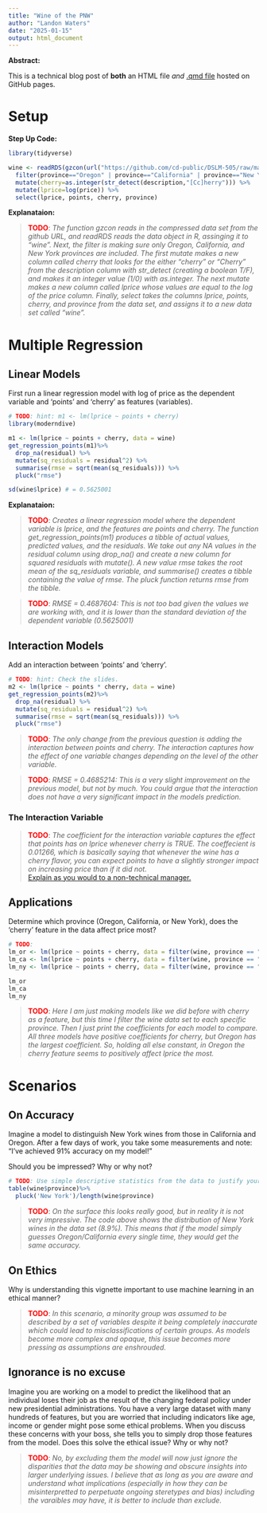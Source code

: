 ```yaml
---
title: "Wine of the PNW"
author: "Landon Waters"
date: "2025-01-15"
output: html_document
---
```


**Abstract:**

This is a technical blog post of **both** an HTML file *and* [.qmd file](src/wine_of_pnw.qmd) hosted on GitHub pages.

# Setup

**Step Up Code:**
```r
library(tidyverse)
```

```r
wine <- readRDS(gzcon(url("https://github.com/cd-public/DSLM-505/raw/master/dat/wine.rds"))) %>%
  filter(province=="Oregon" | province=="California" | province=="New York") %>% 
  mutate(cherry=as.integer(str_detect(description,"[Cc]herry"))) %>% 
  mutate(lprice=log(price)) %>% 
  select(lprice, points, cherry, province)
```

**Explanataion:**

> <span style="color:red;font-weight:bold">TODO</span>: *The function gzcon reads in the compressed data set from the github URL, and readRDS reads the data object in R, assinging it to "wine". Next, the filter is making sure only Oregon, California, and New York provinces are included. The first mutate makes a new column called cherry that looks for the either "cherry" or "Cherry" from the description column with str_detect (creating a boolean T/F), and makes it an integer value (1/0) with as.integer. The next mutate makes a new column called lprice whose values are equal to the log of the price column. Finally, select takes the columns lprice, points, cherry, and province from the data set, and assigns it to a new data set called "wine".* 

# Multiple Regression

## Linear Models

First run a linear regression model with log of price as the dependent variable and 'points' and 'cherry' as features (variables).

```r
# TODO: hint: m1 <- lm(lprice ~ points + cherry)
library(moderndive)

m1 <- lm(lprice ~ points + cherry, data = wine)
get_regression_points(m1)%>%
  drop_na(residual) %>%
  mutate(sq_residuals = residual^2) %>%
  summarise(rmse = sqrt(mean(sq_residuals))) %>%
  pluck("rmse")

sd(wine$lprice) # = 0.5625001
```

**Explanataion:**

> <span style="color:red;font-weight:bold">TODO</span>: *Creates a linear regression model where the dependent variable is lprice, and the features are points and cherry. The function get_regression_points(m1) produces a tibble of actual values, predicted values, and the residuals. We take out any NA values in the residual column using drop_na() and create a new column for squared residuals with mutate(). A new value rmse takes the root mean of the sq_residuals variable, and summarise() creates a tibble containing the value of rmse. The pluck function returns rmse from the tibble.* 

> <span style="color:red;font-weight:bold">TODO</span>: *RMSE = 0.4687604: This is not too bad given the values we are working with, and it is lower than the standard deviation of the dependent variable (0.5625001)* 

## Interaction Models

Add an interaction between 'points' and 'cherry'. 

```r
# TODO: hint: Check the slides.
m2 <- lm(lprice ~ points * cherry, data = wine)
get_regression_points(m2)%>%
  drop_na(residual) %>%
  mutate(sq_residuals = residual^2) %>%
  summarise(rmse = sqrt(mean(sq_residuals))) %>%
  pluck("rmse")
```

> <span style="color:red;font-weight:bold">TODO</span>: *The only change from the previous question is adding the interaction between points and cherry. The interaction captures how the effect of one variable changes depending on the level of the other variable.* 

> <span style="color:red;font-weight:bold">TODO</span>: *RMSE = 0.4685214: This is a very slight improvement on the previous model, but not by much. You could argue that the interaction does not have a very significant impact in the models prediction.* 

### The Interaction Variable

> <span style="color:red;font-weight:bold">TODO</span>: *The coefficient for the interaction variable captures the effect that points has on lprice whenever cherry is TRUE. The coeffecient is 0.01266, which is basically saying that whenever the wine has a cherry flavor, you can expect points to have a slightly stronger impact on increasing price than if it did not.* <br>[Explain as you would to a non-technical manager.](https://youtube.com/clip/UgkxY7ohjoimIef6zpPLjgQHqJcJHeZptuVm?feature=shared) 

## Applications

Determine which province (Oregon, California, or New York), does the 'cherry' feature in the data affect price most?

```r
# TODO: 
lm_or <- lm(lprice ~ points + cherry, data = filter(wine, province == "Oregon"))
lm_ca <- lm(lprice ~ points + cherry, data = filter(wine, province == "California"))
lm_ny <- lm(lprice ~ points + cherry, data = filter(wine, province == "New York"))

lm_or
lm_ca
lm_ny
```

> <span style="color:red;font-weight:bold">TODO</span>: *Here I am just making models like we did before with cherry as a feature, but this time I filter the wine data set to each specific province. Then I just print the coefficients for each model to compare. All three models have positive coefficients for cherry, but Oregon has the largest coefficient. So, holding all else constant, in Oregon the cherry feature seems to positively affect lprice the most.* 

# Scenarios

## On Accuracy

Imagine a model to distinguish New York wines from those in California and Oregon. After a few days of work, you take some measurements and note: "I've achieved 91% accuracy on my model!" 

Should you be impressed? Why or why not?

```r
# TODO: Use simple descriptive statistics from the data to justify your answer.
table(wine$province)%>%
  pluck('New York')/length(wine$province)
```

> <span style="color:red;font-weight:bold">TODO</span>: *On the surface this looks really good, but in reality it is not very impressive. The code above shows the distribution of New York wines in the data set (8.9%). This means that if the model simply guesses Oregon/California every single time, they would get the same accuracy.* 

## On Ethics

Why is understanding this vignette important to use machine learning in an ethical manner?

> <span style="color:red;font-weight:bold">TODO</span>: *In this scenario, a minority group was assumed to be described by a set of variables despite it being completely inaccurate which could lead to misclassifications of certain groups. As models become more complex and opaque, this issue becomes more pressing as assumptions are enshrouded.* 

## Ignorance is no excuse
Imagine you are working on a model to predict the likelihood that an individual loses their job as the result of the changing federal policy under new presidential administrations. You have a very large dataset with many hundreds of features, but you are worried that including indicators like age, income or gender might pose some ethical problems. When you discuss these concerns with your boss, she tells you to simply drop those features from the model. Does this solve the ethical issue? Why or why not?

> <span style="color:red;font-weight:bold">TODO</span>: *No, by excluding them the model will now just ignore the disparities that the data may be showing and obscure insights into larger underlying issues. I believe that as long as you are aware and understand what implications (especially in how they can be misinterpretted to perpetuate ongoing steretypes and bias) including the varaibles may have, it is better to include than exclude.* 
